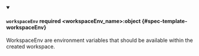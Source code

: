 


<details className="config-field" data-expandable="true" open>
<summary>

#### `workspaceEnv` <span className="config-field-required" data-required="false">required</span> <span className="config-field-type">&lt;workspaceEnv_name&gt;:object</span> <span className="config-field-default"></span> <span className="config-field-enum"></span> {#spec-template-workspaceEnv}

WorkspaceEnv are environment variables that should be available within the created workspace.

</summary>

<PartialWorkspaceEnvreference />


</details>
